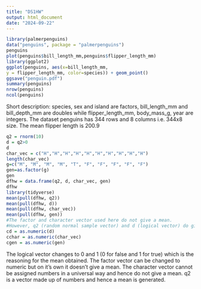 ```yaml
---
title: "DS1HW"
output: html_document
date: "2024-09-22"
---
```


```R
library(palmerpenguins)
data("penguins", package = "palmerpenguins")
penguins
plot(penguins$bill_length_mm,penguins$flipper_length_mm)
library(ggplot2)
ggplot(penguins, aes(x=bill_length_mm, 
y = flipper_length_mm, color=species)) + geom_point()
ggsave("penguin.pdf")
summary(penguins)
nrow(penguins)
ncol(penguins)
```

Short description: species, sex and island are factors, bill_length_mm and bill_depth_mm are
doubles while flipper_length_mm, body_mass_g, year are integers.
The dataset penguins has 344 rows and 8 columns i.e. 344x8 size. The mean flipper length is 200.9

```R
q2 = rnorm(10)
d = q2>0
d
char_vec = c("H","H","H","H","H","H","H","H","H","H")
length(char_vec)
g=c("M", "M", "M", "M", "T", "F", "F", "F", "F", "F")
gen=as.factor(g)
gen
dfhw = data.frame(q2, d, char_vec, gen)
dfhw
library(tidyverse)
mean(pull(dfhw, q2))
mean(pull(dfhw, d))
mean(pull(dfhw, char_vec))
mean(pull(dfhw, gen))
#The factor and character vector used here do not give a mean.
#However, q2 (random normal sample vector) and d (logical vector) do give a mean
cd = as.numeric(d)
cchar = as.numeric(char_vec)
cgen = as.numeric(gen)
```

The logical vector changes to 0 and 1 (0 for false and 1 for true) which is the reasoning for
the mean obtained. The factor vector can be changed to numeric but on it's own it doesn't give
a mean. The character vector cannot be assigned numbers in a universal way and hence do not
give a mean. q2 is a vector made up of numbers and hence a mean is generated.
